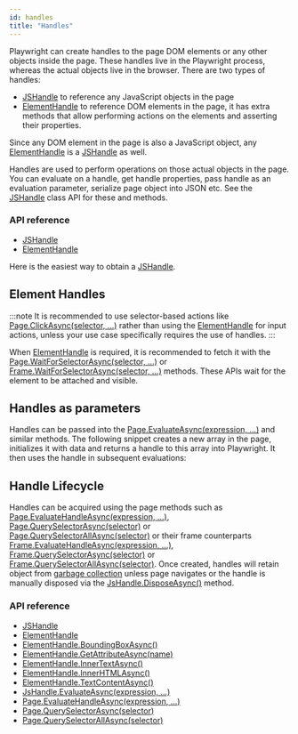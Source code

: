 ```yaml
---
id: handles
title: "Handles"
---
```


Playwright can create handles to the page DOM elements or any other objects inside the page. These handles live in the Playwright process, whereas the actual objects live in the browser. There are two types of handles:
- [JSHandle] to reference any JavaScript objects in the page
- [ElementHandle] to reference DOM elements in the page, it has extra methods that allow performing actions on the elements and asserting their properties.

Since any DOM element in the page is also a JavaScript object, any [ElementHandle] is a [JSHandle] as well.

Handles are used to perform operations on those actual objects in the page. You can evaluate on a handle, get handle properties, pass handle as an evaluation parameter, serialize page object into JSON etc. See the [JSHandle] class API for these and methods.

### API reference
- [JSHandle]
- [ElementHandle]

Here is the easiest way to obtain a [JSHandle].

## Element Handles

:::note
It is recommended to use selector-based actions like [Page.ClickAsync(selector, …)](./api/class-page.mdx#pageclickasyncselector-) rather than using the [ElementHandle] for input actions, unless your use case specifically requires the use of handles.
:::

When [ElementHandle] is required, it is recommended to fetch it with the [Page.WaitForSelectorAsync(selector, …)](./api/class-page.mdx#pagewaitforselectorasyncselector-) or [Frame.WaitForSelectorAsync(selector, …)](./api/class-frame.mdx#framewaitforselectorasyncselector-) methods. These APIs wait for the element to be attached and visible.

## Handles as parameters

Handles can be passed into the [Page.EvaluateAsync(expression, …)](./api/class-page.mdx#pageevaluateasyncexpression-) and similar methods. The following snippet creates a new array in the page, initializes it with data and returns a handle to this array into Playwright. It then uses the handle in subsequent evaluations:

## Handle Lifecycle

Handles can be acquired using the page methods such as [Page.EvaluateHandleAsync(expression, …)](./api/class-page.mdx#pageevaluatehandleasyncexpression-), [Page.QuerySelectorAsync(selector)](./api/class-page.mdx#pagequeryselectorasyncselector) or [Page.QuerySelectorAllAsync(selector)](./api/class-page.mdx#pagequeryselectorallasyncselector) or their frame counterparts [Frame.EvaluateHandleAsync(expression, …)](./api/class-frame.mdx#frameevaluatehandleasyncexpression-), [Frame.QuerySelectorAsync(selector)](./api/class-frame.mdx#framequeryselectorasyncselector) or [Frame.QuerySelectorAllAsync(selector)](./api/class-frame.mdx#framequeryselectorallasyncselector). Once created, handles will retain object from [garbage collection](https://developer.mozilla.org/en-US/docs/Web/JavaScript/Memory_Management) unless page navigates or the handle is manually disposed via the [JsHandle.DisposeAsync()](./api/class-jshandle.mdx#jshandledisposeasync) method.

### API reference
- [JSHandle]
- [ElementHandle]
- [ElementHandle.BoundingBoxAsync()](./api/class-elementhandle.mdx#elementhandleboundingboxasync)
- [ElementHandle.GetAttributeAsync(name)](./api/class-elementhandle.mdx#elementhandlegetattributeasyncname)
- [ElementHandle.InnerTextAsync()](./api/class-elementhandle.mdx#elementhandleinnertextasync)
- [ElementHandle.InnerHTMLAsync()](./api/class-elementhandle.mdx#elementhandleinnerhtmlasync)
- [ElementHandle.TextContentAsync()](./api/class-elementhandle.mdx#elementhandletextcontentasync)
- [JsHandle.EvaluateAsync(expression, …)](./api/class-jshandle.mdx#jshandleevaluateasyncexpression-)
- [Page.EvaluateHandleAsync(expression, …)](./api/class-page.mdx#pageevaluatehandleasyncexpression-)
- [Page.QuerySelectorAsync(selector)](./api/class-page.mdx#pagequeryselectorasyncselector)
- [Page.QuerySelectorAllAsync(selector)](./api/class-page.mdx#pagequeryselectorallasyncselector)

[Accessibility]: ./api/class-accessibility.mdx "Accessibility"
[Browser]: ./api/class-browser.mdx "Browser"
[BrowserContext]: ./api/class-browsercontext.mdx "BrowserContext"
[BrowserType]: ./api/class-browsertype.mdx "BrowserType"
[ConsoleMessage]: ./api/class-consolemessage.mdx "ConsoleMessage"
[Dialog]: ./api/class-dialog.mdx "Dialog"
[Download]: ./api/class-download.mdx "Download"
[ElementHandle]: ./api/class-elementhandle.mdx "ElementHandle"
[FileChooser]: ./api/class-filechooser.mdx "FileChooser"
[Frame]: ./api/class-frame.mdx "Frame"
[JSHandle]: ./api/class-jshandle.mdx "JSHandle"
[Keyboard]: ./api/class-keyboard.mdx "Keyboard"
[Mouse]: ./api/class-mouse.mdx "Mouse"
[Page]: ./api/class-page.mdx "Page"
[Playwright]: ./api/class-playwright.mdx "Playwright"
[Request]: ./api/class-request.mdx "Request"
[Response]: ./api/class-response.mdx "Response"
[Route]: ./api/class-route.mdx "Route"
[Selectors]: ./api/class-selectors.mdx "Selectors"
[TimeoutError]: ./api/class-timeouterror.mdx "TimeoutError"
[Touchscreen]: ./api/class-touchscreen.mdx "Touchscreen"
[Tracing]: ./api/class-tracing.mdx "Tracing"
[Video]: ./api/class-video.mdx "Video"
[WebSocket]: ./api/class-websocket.mdx "WebSocket"
[WebSocketFrame]: ./api/class-websocketframe.mdx "WebSocketFrame"
[Worker]: ./api/class-worker.mdx "Worker"
[Element]: https://developer.mozilla.org/en-US/docs/Web/API/element "Element"
[EvaluationArgument]: ./core-concepts.mdx#evaluation-argument "EvaluationArgument"
[Promise]: https://developer.mozilla.org/en-US/docs/Web/JavaScript/Reference/Global_Objects/Promise "Promise"
[iterator]: https://developer.mozilla.org/en-US/docs/Web/JavaScript/Reference/Iteration_protocols "Iterator"
[origin]: https://developer.mozilla.org/en-US/docs/Glossary/Origin "Origin"
[selector]: https://developer.mozilla.org/en-US/docs/Web/CSS/CSS_Selectors "selector"
[Serializable]: https://developer.mozilla.org/en-US/docs/Web/JavaScript/Reference/Global_Objects/JSON/stringify#Description "Serializable"
[UIEvent.detail]: https://developer.mozilla.org/en-US/docs/Web/API/UIEvent/detail "UIEvent.detail"
[UnixTime]: https://en.wikipedia.org/wiki/Unix_time "Unix Time"
[xpath]: https://developer.mozilla.org/en-US/docs/Web/XPath "xpath"

[Array]: https://developer.mozilla.org/en-US/docs/Web/JavaScript/Reference/Global_Objects/Array "Array"
[boolean]: https://developer.mozilla.org/en-US/docs/Web/JavaScript/Data_structures#Boolean_type "Boolean"
[Buffer]: https://nodejs.org/api/buffer.html#buffer_class_buffer "Buffer"
[ChildProcess]: https://nodejs.org/api/child_process.html "ChildProcess"
[Error]: https://nodejs.org/api/errors.html#errors_class_error "Error"
[EventEmitter]: https://nodejs.org/api/events.html#events_class_eventemitter "EventEmitter"
[function]: https://developer.mozilla.org/en-US/docs/Web/JavaScript/Reference/Global_Objects/Function "Function"
[Map]: https://developer.mozilla.org/en-US/docs/Web/JavaScript/Reference/Global_Objects/Map "Map"
[null]: https://developer.mozilla.org/en-US/docs/Web/JavaScript/Reference/Global_Objects/null "null"
[number]: https://developer.mozilla.org/en-US/docs/Web/JavaScript/Data_structures#Number_type "Number"
[Object]: https://developer.mozilla.org/en-US/docs/Web/JavaScript/Reference/Global_Objects/Object "Object"
[Promise]: https://developer.mozilla.org/en-US/docs/Web/JavaScript/Reference/Global_Objects/Promise "Promise"
[Readable]: https://nodejs.org/api/stream.html#stream_class_stream_readable "Readable"
[RegExp]: https://developer.mozilla.org/en-US/docs/Web/JavaScript/Reference/Global_Objects/RegExp "RegExp"
[void]: https://developer.mozilla.org/en-US/docs/Web/JavaScript/Reference/Global_Objects/undefined "void"
[string]: https://developer.mozilla.org/en-US/docs/Web/JavaScript/Data_structures#String_type "string"
[URL]: https://nodejs.org/api/url.html "URL"

[Action]: https://docs.microsoft.com/en-us/dotnet/api/system.action-1?view=net-5.0 "Action"
[Func]: https://docs.microsoft.com/en-us/dotnet/api/system.func-2?view=net-5.0 "Func"
[IEnumerable]: https://docs.microsoft.com/en-us/dotnet/api/system.collections.ienumerable?view=net-5.0 "IEnumerable"
[TResult]: https://docs.microsoft.com/en-us/dotnet/api/system.threading.tasks.task-1?view=net-5.0 "TResult"

[all available image tags]: https://mcr.microsoft.com/v2/playwright/tags/list "all available image tags"
[Docker Hub]: https://hub.docker.com/_/microsoft-playwright "Docker Hub"
[Dockerfile.focal]: https://github.com/microsoft/playwright/blob/master/utils/docker/Dockerfile.focal "Dockerfile.focal"